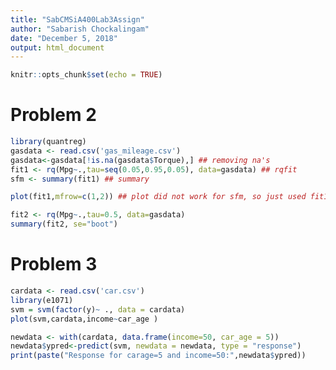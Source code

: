 ---
title: "SabCMSiA400Lab3Assign"
author: "Sabarish Chockalingam"
date: "December 5, 2018"
output: html_document
---

```{r setup, include=FALSE}
knitr::opts_chunk$set(echo = TRUE)
```
# Problem 2
```{r}
library(quantreg)
gasdata <- read.csv('gas_mileage.csv')
gasdata<-gasdata[!is.na(gasdata$Torque),] ## removing na's
fit1 <- rq(Mpg~.,tau=seq(0.05,0.95,0.05), data=gasdata) ## rqfit
sfm <- summary(fit1) ## summary

plot(fit1,mfrow=c(1,2)) ## plot did not work for sfm, so just used fit1

fit2 <- rq(Mpg~.,tau=0.5, data=gasdata)
summary(fit2, se="boot")
```

# Problem 3
```{r}
cardata <- read.csv('car.csv')
library(e1071)
svm = svm(factor(y)~ ., data = cardata)
plot(svm,cardata,income~car_age )

newdata <- with(cardata, data.frame(income=50, car_age = 5))
newdata$ypred<-predict(svm, newdata = newdata, type = "response")
print(paste("Response for carage=5 and income=50:",newdata$ypred))
```


